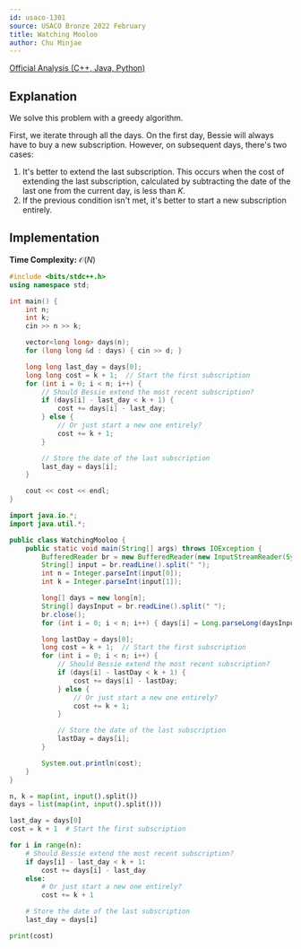 ```yaml
---
id: usaco-1301
source: USACO Bronze 2022 February
title: Watching Mooloo
author: Chu Minjae
---
```


[Official Analysis (C++, Java, Python)](http://www.usaco.org/current/data/sol_prob3_bronze_feb23.html)

## Explanation

We solve this problem with a greedy algorithm.

First, we iterate through all the days.
On the first day, Bessie will always have to buy a new subscription.
However, on subsequent days, there's two cases:
1. It's better to extend the last subscription.
   This occurs when the cost of extending the last subscription, calculated by
   subtracting the date of the last one from the current day, is less than $K$.
2. If the previous condition isn't met, it's better to start a new subscription entirely.

## Implementation

**Time Complexity:** $\mathcal{O}(N)$

<LanguageSection>
<CPPSection>

```cpp
#include <bits/stdc++.h>
using namespace std;

int main() {
	int n;
	int k;
	cin >> n >> k;

	vector<long long> days(n);
	for (long long &d : days) { cin >> d; }

	long long last_day = days[0];
	long long cost = k + 1;  // Start the first subscription
	for (int i = 0; i < n; i++) {
		// Should Bessie extend the most recent subscription?
		if (days[i] - last_day < k + 1) {
			cost += days[i] - last_day;
		} else {
			// Or just start a new one entirely?
			cost += k + 1;
		}

		// Store the date of the last subscription
		last_day = days[i];
	}

	cout << cost << endl;
}
```

</CPPSection>
<JavaSection>

```java
import java.io.*;
import java.util.*;

public class WatchingMooloo {
	public static void main(String[] args) throws IOException {
		BufferedReader br = new BufferedReader(new InputStreamReader(System.in));
		String[] input = br.readLine().split(" ");
		int n = Integer.parseInt(input[0]);
		int k = Integer.parseInt(input[1]);

		long[] days = new long[n];
		String[] daysInput = br.readLine().split(" ");
		br.close();
		for (int i = 0; i < n; i++) { days[i] = Long.parseLong(daysInput[i]); }

		long lastDay = days[0];
		long cost = k + 1;  // Start the first subscription
		for (int i = 0; i < n; i++) {
			// Should Bessie extend the most recent subscription?
			if (days[i] - lastDay < k + 1) {
				cost += days[i] - lastDay;
			} else {
				// Or just start a new one entirely?
				cost += k + 1;
			}

			// Store the date of the last subscription
			lastDay = days[i];
		}

		System.out.println(cost);
	}
}
```

</JavaSection>
<PySection>

```py
n, k = map(int, input().split())
days = list(map(int, input().split()))

last_day = days[0]
cost = k + 1  # Start the first subscription

for i in range(n):
	# Should Bessie extend the most recent subscription?
	if days[i] - last_day < k + 1:
		cost += days[i] - last_day
	else:
		# Or just start a new one entirely?
		cost += k + 1

	# Store the date of the last subscription
	last_day = days[i]

print(cost)
```

</PySection>
</LanguageSection>
